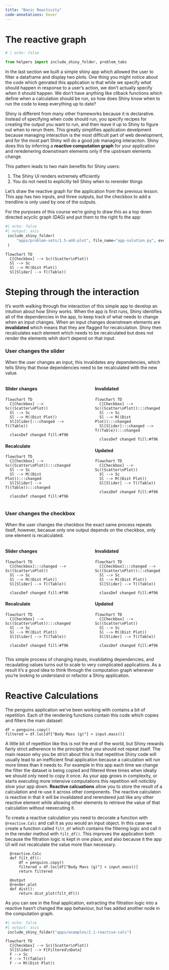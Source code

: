 ```yaml
---
title: "Basic Reactivity"
code-annotations: hover
---
```


# The reactive graph
```python
# | echo: false

from helpers import include_shiny_folder, problem_tabs

```

In the last section we built a simple shiny app which allowed the user to filter a dataframe and display two plots.
One thing you might notice about the code which genrated this application is that while we specify _what_ should happen in response to a user's action, we don't actually specify _when_ it should happen. 
We don't have anything like cllback functions which define when a calculation should be run, so how does Shiny know when to run the code to keep everything up to date?

Shiny is different from many other frameworks because it is declarative. 
Instead of specifying when code should run, you specify recipes for creating the output you want to run, and then leave it up to Shiny to figure out when to rerun them. 
This greatly simplifies application develpment because managing interaction is the most difficult part of web development, and for the most part Shiny will do a good job managing interaciton.
Shiny does this by inferring a **reactive computation graph** for your application and reredenering downstream elements only if the upstream elements change.

This pattern leads to two main benefits for Shiny users:

1) The Shiny UI renders extremely efficiently
2) You do not need to explicitly tell Shiny when to rerender things


Let's draw the reactive graph for the application from the previous lesson. 
This app has two inputs, and three outputs, but the checkbox to add a trendline is only used by one of the outputs.

For the purposes of this course we're going to draw this as a top down directed acyclic graph (DAG) and put them to the right fo the app:

:::: {.grid .column-screen-inset}
::: {.g-col-12 .g-col-md-9}
```python
#| echo: false
#| output: asis  
 include_shiny_folder(
     "apps/problem-sets/1.5-add-plot", file_name="app-solution.py", exclusions=["app.py"]
 )
```
:::

::: {.g-col-12 .g-col-md-3 #vcenter}
```mermaid
flowchart TD
  C[Checkbox] --> Sc((Scatter\nPlot))
  Sl --> Sc 
  Sl --> M((Dist Plot))
  Sl[Slider] --> T((Table))
```
:::
::::

# Steping through the interaction

It's worth walking through the interaction of this simple app to develop an intuition about how Shiny works. 
When the app is first runs, Shiny identifies all of the dependencies in the app, to keep track of what needs to change when an input changes. 
When an input changes downstream elements are **invalidated** which means that they are flagged for recalculation. 
Shiny then recalculates each element which needs to be recalculated but does not render the elements whih don't depend on that input. 

### User changes the slider

When the user changes an input, this invalidates any dependencies, which tells Shiny that those dependencies need to be recalculated with the new value. 

:::: {.columns}
::: {.column width="45%"}
#### Slider changes
```mermaid
flowchart TD
  C[Checkbox] --> Sc((Scatter\nPlot))
  Sl --> Sc 
  Sl --> M((Dist Plot))
  Sl[Slider]:::changed --> T((Table))
  
  classDef changed fill:#f96
```

#### Recalculate
```mermaid
flowchart TD
  C[Checkbox] --> Sc((Scatter\nPlot)):::changed
  Sl --> Sc 
  Sl --> M((Dist Plot)):::changed
  Sl[Slider] --> T((Table)):::changed
  
  classDef changed fill:#f96
```
:::

::: {.column width="5%"}
<!-- empty column to create gap -->
:::

::: {.column width="45%"}
#### Invalidated

```mermaid
flowchart TD
  C[Checkbox] --> Sc((Scatter\nPlot)):::changed
  Sl --> Sc 
  Sl --> M((Dist Plot)):::changed
  Sl[Slider]:::changed --> T((Table)):::changed
  
  classDef changed fill:#f96
```

#### Updated
```mermaid
flowchart TD
  C[Checkbox] --> Sc((Scatter\nPlot))
  Sl --> Sc 
  Sl --> M((Dist Plot))
  Sl[Slider] --> T((Table))
  
  classDef changed fill:#f96
```
:::
::::

### User changes the checkbox

When the user changes the checkbox the exact same process repeats itself, however, becasue only one output depends on the checkbox, only one element is recalculated.

:::: {.columns}
::: {.column width="45%"}
#### Slider changes
```mermaid
flowchart TD
  C[Checkbox]:::changed --> Sc((Scatter\nPlot))
  Sl --> Sc 
  Sl --> M((Dist Plot))
  Sl[Slider] --> T((Table))
  
  classDef changed fill:#f96
```

#### Recalculate
```mermaid
flowchart TD
  C[Checkbox] --> Sc((Scatter\nPlot)):::changed
  Sl --> Sc 
  Sl --> M((Dist Plot))
  Sl[Slider] --> T((Table))
  
  classDef changed fill:#f96
```
:::

::: {.column width="5%"}
<!-- empty column to create gap -->
:::

::: {.column width="45%"}
#### Invalidated

```mermaid
flowchart TD
  C[Checkbox]:::changed --> Sc((Scatter\nPlot)):::changed
  Sl --> Sc 
  Sl --> M((Dist Plot))
  Sl[Slider] --> T((Table))
  
  classDef changed fill:#f96
```

#### Updated
```mermaid
flowchart TD
  C[Checkbox] --> Sc((Scatter\nPlot))
  Sl --> Sc 
  Sl --> M((Dist Plot))
  Sl[Slider] --> T((Table))
  
  classDef changed fill:#f96
```
:::
::::

This simple process of changing inputs, invalidating dependencies, and recaulating values turns out to scale to very complicated applications. 
As a result it's a good idea to think through the computation graph whenever you're looking to understand or refactor a Shiny application.

# Reactive Calculations

The penguins application we've been working with contains a bit of repetition.
Each of the rendering functions contain this code which copies and filters the main dataset:

```
df = penguins.copy()
filtered = df.loc[df["Body Mass (g)"] < input.mass()]
```

A little bit of repeittion like this is not the end of the world, but Shiny rewards fairly strict adherence to the principle that you should not repeat itself. 
The main reason why you be strict about this is that repetitive Shiny code will usually lead to an inefficient final application because a calculation will run more times than it needs to. 
For example in this app each time we change the filter the dataset is being copied and filtered three times when ideally we should only need to copy it once.
As your app grows in complexity, or starts executing more intensive computations this repetition will noticibly slow your app down. 
**Reactive calcuations** allow you to store the result of a calculation and re-use it across other components. 
The reactive calculaton is reactive in that it will be invalidated and rerendered just like any other reactive element while allowing other elements to retrieve the value of that calculation without reexecuting it. 

To create a reactive calculation you need to decorate a function with `@reactive.Calc` and call it as you would an input object. 
In this case we create a function called `filt_df` which contains the filtering logic and call it in the render method with `filt_df()`.
This improves the application both because the filtration logic is kept in one place, and also because it the app UI will not recalculate the value more than necessary. 

```.python
  @reactive.Calc
  def filt_df():
      df = penguins.copy()
      filtered = df.loc[df["Body Mass (g)"] < input.mass()]
      return filtered
  
  @output
  @render.plot
  def dist():
      return dist_plot(filt_df())
```

As you can see in the final application, extracting the filtration logic into a reactive hasn't changed the app behaviour, but has added another node in the computation graph.

:::: {.grid .column-screen-inset}
::: {.g-col-12 .g-col-md-9}
```python
#| echo: false
#| output: asis  
 include_shiny_folder("apps/examples/2.1-reactive-calc")
```
:::

::: {.g-col-12 .g-col-md-3 #vcenter}
```mermaid
flowchart TD
  C[Checkbox] --> Sc((Scatter\nPlot))
  Sl[Slider] --> F[Filtered\nData]
  F --> Sc 
  F --> T((Table))
  F --> M((Dist Plot))

```
:::
::::


